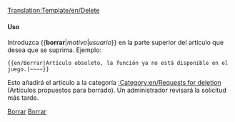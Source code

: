 <noinclude>[[Translation:Template/en/Delete]]</noinclude>{{es/Metaplantilla de avisos| tipo  = borrar
| texto = Se ha solicitado el borrado de este artículo.<br>''(English: This article has been requested for deletion)''<p><strong>Motivo:</strong> {{{1|No proporcionado}}}</p><p><strong>Solicitante:</strong> {{{2|No proporcionado}}}</p>
}}<includeonly>{{{3|[[Category:en/Requests for deletion]]}}}</includeonly><noinclude>

====Uso====
Introduzca <nowiki>{{</nowiki>'''borrar'''|''motivo''|''usuario''<nowiki>}}</nowiki> en la parte superior del artículo que desea que se suprima. Ejemplo:
<pre>{{en/Borrar|Artículo obsoleto, la función ya no está disponible en el juego.|~~~~}}</pre>
Esto añadirá el artículo a la categoría [[:Category:en/Requests for deletion]] (Artículos propuestos para borrado). Un administrador revisará la solicitud más tarde.

[[Category:es/Plantillas|Borrar]][[Category:es/Cajas de mensajes|Borrar]]</noinclude>